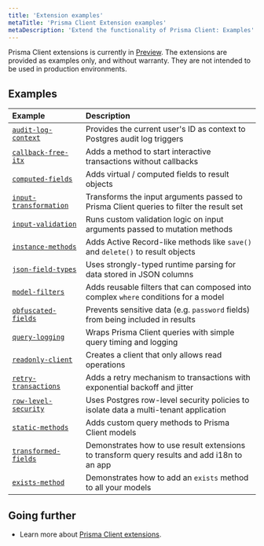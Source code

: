 ```yaml
---
title: 'Extension examples'
metaTitle: 'Prisma Client Extension examples'
metaDescription: 'Extend the functionality of Prisma Client: Examples'
---
```


<TopBlock>

Prisma Client extensions is currently in [Preview](/about/prisma/releases#preview). The extensions are provided as examples only, and without warranty. They are not
intended to be used in production environments.

</TopBlock>

## Examples

| Example                                                                                           | Description                                                                                 |
| :------------------------------------------------------------------------------------------------ | :------------------------------------------------------------------------------------------ |
| [`audit-log-context`](https://github.com/prisma/prisma-client-extensions/audit-log-context)       | Provides the current user's ID as context to Postgres audit log triggers                    |
| [`callback-free-itx`](https://github.com/prisma/prisma-client-extensions/callback-free-itx)       | Adds a method to start interactive transactions without callbacks                           |
| [`computed-fields`](https://github.com/prisma/prisma-client-extensions/computed-fields)           | Adds virtual / computed fields to result objects                                            |
| [`input-transformation`](https://github.com/prisma/prisma-client-extensions/input-transformation) | Transforms the input arguments passed to Prisma Client queries to filter the result set     |
| [`input-validation`](https://github.com/prisma/prisma-client-extensions/input-validation)         | Runs custom validation logic on input arguments passed to mutation methods                  |
| [`instance-methods`](https://github.com/prisma/prisma-client-extensions/instance-methods)         | Adds Active Record-like methods like `save()` and `delete()` to result objects              |
| [`json-field-types`](https://github.com/prisma/prisma-client-extensions/json-field-types)         | Uses strongly-typed runtime parsing for data stored in JSON columns                         |
| [`model-filters`](https://github.com/prisma/prisma-client-extensions/model-filters)               | Adds reusable filters that can composed into complex `where` conditions for a model         |
| [`obfuscated-fields`](https://github.com/prisma/prisma-client-extensions/obfuscated-fields)       | Prevents sensitive data (e.g. `password` fields) from being included in results             |
| [`query-logging`](https://github.com/prisma/prisma-client-extensions/query-logging)               | Wraps Prisma Client queries with simple query timing and logging                            |
| [`readonly-client`](https://github.com/prisma/prisma-client-extensions/readonly-client)           | Creates a client that only allows read operations                                           |
| [`retry-transactions`](https://github.com/prisma/prisma-client-extensions/retry-transactions)     | Adds a retry mechanism to transactions with exponential backoff and jitter                  |
| [`row-level-security`](https://github.com/prisma/prisma-client-extensions/row-level-security)     | Uses Postgres row-level security policies to isolate data a multi-tenant application        |
| [`static-methods`](https://github.com/prisma/prisma-client-extensions/static-methods)             | Adds custom query methods to Prisma Client models                                           |
| [`transformed-fields`](https://github.com/prisma/prisma-client-extensions/transformed-fields)     | Demonstrates how to use result extensions to transform query results and add i18n to an app |
| [`exists-method`](https://github.com/prisma/prisma-client-extensions/exists-method)               | Demonstrates how to add an `exists` method to all your models                               |

## Going further

- Learn more about [Prisma Client extensions](/concepts/components/prisma-client/client-extensions).
